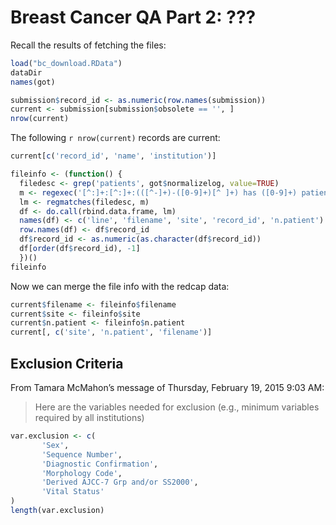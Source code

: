 Breast Cancer QA Part 2: ???
============================

Recall the results of fetching the files:

```r
load("bc_download.RData")
dataDir
names(got)

submission$record_id <- as.numeric(row.names(submission))
current <- submission[submission$obsolete == '', ]
nrow(current)
```

The following `r nrow(current)` records are current:

```r
current[c('record_id', 'name', 'institution')]
```

```r
fileinfo <- (function() {
  filedesc <- grep('patients', got$normalizelog, value=TRUE)
  m <- regexec('[^:]+:[^:]+:(([^-]+)-([0-9]+)[^ ]+) has ([0-9]+) patients.', filedesc)
  lm <- regmatches(filedesc, m)
  df <- do.call(rbind.data.frame, lm)
  names(df) <- c('line', 'filename', 'site', 'record_id', 'n.patient')
  row.names(df) <- df$record_id
  df$record_id <- as.numeric(as.character(df$record_id))
  df[order(df$record_id), -1]
  })()
fileinfo
```

Now we can merge the file info with the redcap data:

```r
current$filename <- fileinfo$filename
current$site <- fileinfo$site
current$n.patient <- fileinfo$n.patient
current[, c('site', 'n.patient', 'filename')]
```

## Exclusion Criteria

From Tamara McMahon's message of Thursday, February 19, 2015 9:03 AM:

> Here are the variables needed for exclusion (e.g., minimum variables required by all institutions)
 
```r
var.exclusion <- c(
       'Sex',
       'Sequence Number',
       'Diagnostic Confirmation',
       'Morphology Code',
       'Derived AJCC-7 Grp and/or SS2000',
       'Vital Status'
)
length(var.exclusion)
```

